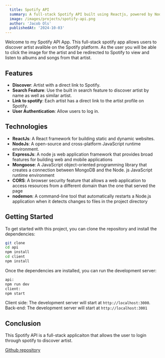 ```yaml
---
  title: Spotify API
  summary: A full-stack Spotify API built using Reactjs, powered by NodeJS with Express.
  image: /images/projects/spotify-api.png
  author: 'Jacob Ols'
  publishedAt: '2024-10-03'
---
```


Welcome to my Spotify API App. This full-stack spotify app allows users to
discover artist avalible on the Spotify platform. As the user you will be able
to click the image for the artist and be redirected to Spotify to view and
listen to albums and songs from that artist.

## Features

- **Discover**: Artist with a direct link to Spotify.
- **Search Feature**: Use the built in search feature to discover artist by name
  as well as similar artist.
- **Link to spotify**: Each artist has a direct link to the artist profile on
  Spotify.
- **User Authentication**: Allow users to log in.

## Technologies

- **ReactJs**: A React framework for building static and dynamic websites.
- **NodeJs**: A open-source and cross-platform JavaScript runtime environment.
- **ExpressJs**: A node js web application framework that provides broad
  features for building web and mobile applications
- **Mongoose**: A JavaScript object-oriented programming library that creates a
  connection between MongoDB and the Node. js JavaScript runtime environment
- **CORS**: A browser security feature that allows a web application to access
  resources from a different domain than the one that served the page
- **nodemon**: A command-line tool that automatically restarts a Node.js
  application when it detects changes to files in the project directory

## Getting Started

To get started with this project, you can clone the repository and install the
dependencies:

```bash
git clone
cd api
npm install
cd client
npm install
```

Once the dependencies are installed, you can run the development server:

```bash
api:
npm run dev
client:
npm start
```

Client side: The development server will start at `http://localhost:3000`.
Back-end: The development server will start at `http://localhost:3001`

## Conclusion

This Spotify API is a full-stack applicaiton that allows the user to login
through spotify to discover artist.

[Github repository](https://github.com/OlsJacob-FS/spotifyApi)
